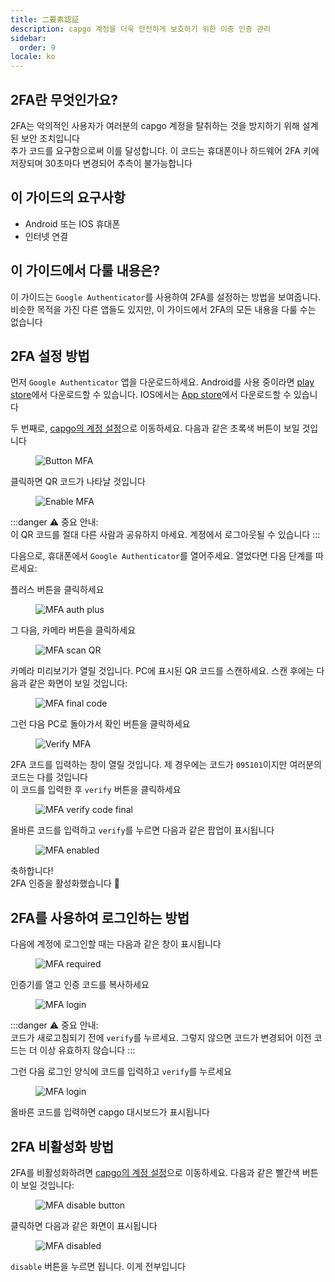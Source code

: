 ```yaml
---
title: 二要素認証
description: capgo 계정을 더욱 안전하게 보호하기 위한 이중 인증 관리
sidebar:
  order: 9
locale: ko
---
```


## 2FA란 무엇인가요?

2FA는 악의적인 사용자가 여러분의 capgo 계정을 탈취하는 것을 방지하기 위해 설계된 보안 조치입니다\
추가 코드를 요구함으로써 이를 달성합니다. 이 코드는 휴대폰이나 하드웨어 2FA 키에 저장되며 30초마다 변경되어 추측이 불가능합니다

## 이 가이드의 요구사항
 - Android 또는 IOS 휴대폰
 - 인터넷 연결

## 이 가이드에서 다룰 내용은?

이 가이드는 `Google Authenticator`를 사용하여 2FA를 설정하는 방법을 보여줍니다. 비슷한 목적을 가진 다른 앱들도 있지만, 이 가이드에서 2FA의 모든 내용을 다룰 수는 없습니다

## 2FA 설정 방법

먼저 `Google Authenticator` 앱을 다운로드하세요. Android를 사용 중이라면 [play store](https://play.google.com/store/apps/details/?id=comgoogleandroidappsauthenticator2)에서 다운로드할 수 있습니다. IOS에서는 [App store](https://appsapplecom/us/app/google-authenticator/id388497605/)에서 다운로드할 수 있습니다

두 번째로, [capgo의 계정 설정](https://console.capgo.app/dashboard/settings/account/)으로 이동하세요. 다음과 같은 초록색 버튼이 보일 것입니다

<figure><img style="margin-left: auto; margin-right: auto" src="/button-mfa.webp" alt="Button MFA" /><figcaption></figcaption></figure>

클릭하면 QR 코드가 나타날 것입니다

<figure><img style="margin-left: auto; margin-right: auto" src="/enable-mfa.webp" alt="Enable MFA" /><figcaption></figcaption></figure>

:::danger
⚠️ 중요 안내: \
이 QR 코드를 절대 다른 사람과 공유하지 마세요. 계정에서 로그아웃될 수 있습니다
:::

다음으로, 휴대폰에서 `Google Authenticator`를 열어주세요. 열었다면 다음 단계를 따르세요:

플러스 버튼을 클릭하세요

<figure><img style="margin-left: auto; margin-right: auto" src="/mfa-auth-plus.webp" alt="MFA auth plus" /><figcaption></figcaption></figure>

그 다음, 카메라 버튼을 클릭하세요

<figure><img style="margin-left: auto; margin-right: auto" src="/mfa-scan-qr.webp" alt="MFA scan QR" /><figcaption></figcaption></figure>

카메라 미리보기가 열릴 것입니다. PC에 표시된 QR 코드를 스캔하세요. 스캔 후에는 다음과 같은 화면이 보일 것입니다:

<figure><img style="margin-left: auto; margin-right: auto" src="/mfa-final-code.webp" alt="MFA final code" /><figcaption></figcaption></figure>

그런 다음 PC로 돌아가서 확인 버튼을 클릭하세요

<figure><img style="margin-left: auto; margin-right: auto" src="/enable-mfa-verify.webp" alt="Verify MFA" /><figcaption></figcaption></figure>

2FA 코드를 입력하는 창이 열릴 것입니다. 제 경우에는 코드가 `095101`이지만 여러분의 코드는 다를 것입니다\
이 코드를 입력한 후 `verify` 버튼을 클릭하세요

<figure><img style="margin-left: auto; margin-right: auto" src="/mfa-verify-final-code.webp" alt="MFA verify code final" /><figcaption></figcaption></figure>

올바른 코드를 입력하고 `verify`를 누르면 다음과 같은 팝업이 표시됩니다

<figure><img style="margin-left: auto; margin-right: auto" src="/mfa-enabled.webp" alt="MFA enabled" /><figcaption></figcaption></figure>

축하합니다!\
2FA 인증을 활성화했습니다 🎉

## 2FA를 사용하여 로그인하는 방법

다음에 계정에 로그인할 때는 다음과 같은 창이 표시됩니다
<figure><img style="margin-left: auto; margin-right: auto" src="/mfa-required.webp" alt="MFA required" /><figcaption></figcaption></figure>

인증기를 열고 인증 코드를 복사하세요

<figure><img style="margin-left: auto; margin-right: auto" src="/mfa-login.webp" alt="MFA login" /><figcaption></figcaption></figure>

:::danger
⚠️ 중요 안내: \
코드가 새로고침되기 전에 `verify`를 누르세요. 그렇지 않으면 코드가 변경되어 이전 코드는 더 이상 유효하지 않습니다
:::

그런 다음 로그인 양식에 코드를 입력하고 `verify`를 누르세요

<figure><img style="margin-left: auto; margin-right: auto" src="/mfa-final-login-verify.webp" alt="MFA login" /><figcaption></figcaption></figure>

올바른 코드를 입력하면 capgo 대시보드가 표시됩니다

## 2FA 비활성화 방법

2FA를 비활성화하려면 [capgo의 계정 설정](https://console.capgo.app/dashboard/settings/account/)으로 이동하세요. 다음과 같은 빨간색 버튼이 보일 것입니다:

<figure><img style="margin-left: auto; margin-right: auto" src="/mfa-disable-button.webp" alt="MFA disable button" /><figcaption></figcaption></figure>

클릭하면 다음과 같은 화면이 표시됩니다

<figure><img style="margin-left: auto; margin-right: auto" src="/mfa-disable-2.webp" alt="MFA disabled" /><figcaption></figcaption></figure>

`disable` 버튼을 누르면 됩니다. 이게 전부입니다
